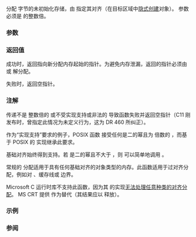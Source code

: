 {{cpp/title|aligned_alloc}}
{{cpp/memory/navbar}}
{{ddcl|header=cstdlib|since=c++17|
void* aligned_alloc( std::size_t alignment, std::size_t size );
}}

分配 {{c|size}} 字节的未初始化存储，由 {{c|alignment}} 指定其对齐（在目标区域中[[cpp/language/object#对象创建|隐式创建]]对象）。{{c|size}} 参数必须是 {{c|alignment}} 的整数倍。

{{cpp/memory/thread_safety_note}}

=== 参数 ===
{{par begin}}
{{par|alignment|指定对齐。必须是实现支持的合法对齐。}}
{{par|size|分配的字节数。{{c|alignment}} 的整数倍。}}
{{par end}}

===返回值===
成功时，返回指向新分配内存起始的指针。为避免内存泄漏，返回的指针必须由 {{lc|std::free}} 或 {{lc|std::realloc}} 解分配。

失败时，返回空指针。

===注解===
传递不是 {{c|alignment}} 整数倍的 {{c|size}} 或不受实现支持或非法的 {{c|alignment}} 导致函数失败并返回空指针（C11 刚发布时，曾指定此情况为未定义行为，这为 DR 460 所纠正）。

作为“实现支持”要求的例子，POSIX 函数 [https://pubs.opengroup.org/onlinepubs/9699919799/functions/posix_memalign.html {{tt|posix_memalign}}] 接受任何是二的幂且为 {{c|sizeof(void*)}} 倍数的 {{c|alignment}}，而基于 POSIX 的 {{c|aligned_alloc}} 实现继承此要求。

基础对齐始终得到支持。若 {{c|alignment}} 是二的幂且不大于 {{c|alignof(std::max_align_t)}}，则 {{tt|aligned_alloc}} 可以简单地调用 {{lc|std::malloc}}。

常规的 {{lc|std::malloc}} 分配适用于具有任何基础对齐的对象类型的内存。此函数适用于过对齐分配，例如对 {{enwiki|Streaming SIMD Extensions|SSE}}、缓存线或 {{enwiki|Page (computer memory)#Multiple page sizes|VM 页}}边界。

Microsoft C 运行时库不支持此函数，因为其 {{lc|std::free}} 的实现[https://learn.microsoft.com/en-us/cpp/standard-library/cstdlib#remarks-6 无法处理任意种类的对齐分配]。 MS CRT 提供 [https://learn.microsoft.com/en-us/cpp/c-runtime-library/reference/aligned-malloc {{tt|_aligned_malloc}}] 作为替代（其结果应以 [https://learn.microsoft.com/en-us/cpp/c-runtime-library/reference/aligned-free {{tt|_aligned_free}}] 释放）。

===示例===
{{example|code=
#include &lt;cstdio&gt;
#include &lt;cstdlib&gt;

int main()
{
    int* p1 = static_cast&lt;int*&gt;(std::malloc(10*sizeof *p1));
    std::printf("默认对齐地址:      %p\n", static_cast&lt;void*&gt;(p1));
    std::free(p1);

    int* p2 = static_cast&lt;int*&gt;(std::aligned_alloc(1024, 10*sizeof *p2));
    std::printf("1024 字节对齐地址: %p\n", static_cast&lt;void*&gt;(p2));
    std::free(p2);
}
|p=true
|output=
默认对齐地址:      0x2221c20
1024 字节对齐地址: 0x2222400
}}

===参阅===
{{dsc begin}}
{{dsc inc|cpp/types/dsc aligned_storage}}
{{dsc see c|c/memory/aligned_alloc}}
{{dsc end}}

{{langlinks|en|es|ja|ru}}